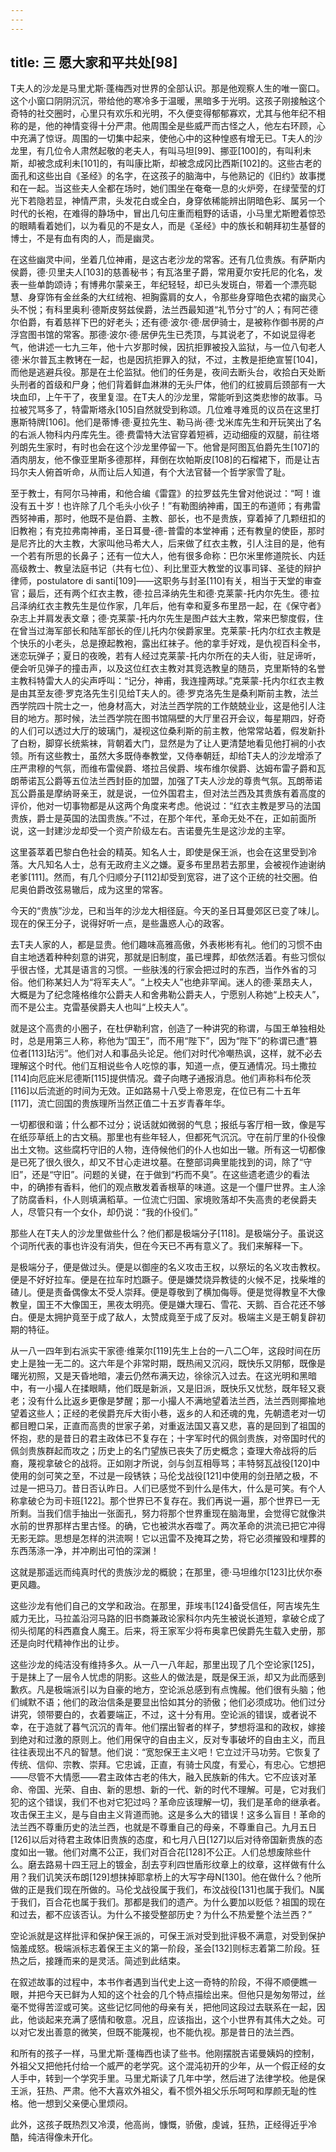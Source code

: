 ```yaml
---
---
---
```

title: 三 愿大家和平共处[98]
---




T夫人的沙龙是马里尤斯·蓬梅西对世界的全部认识。那是他观察人生的唯一窗口。这个小窗口阴阴沉沉，带给他的寒冷多于温暖，黑暗多于光明。这孩子刚接触这个奇特的社交圈时，心里只有欢乐和光明，不久便变得郁郁寡欢，尤其与他年纪不相称的是，他的神情变得十分严肃。他周围全是些威严而古怪之人，他左右环顾，心中充满了惊讶。周围的一切集中起来，使他心中的这种惶惑有增无已。T夫人的沙龙里，有几位令人肃然起敬的老夫人，有叫马坦[99]、挪亚[100]的，有叫利未斯，却被念成利未[101]的，有叫康比斯，却被念成冈比西斯[102]的。这些古老的面孔和这些出自《圣经》的名字，在这孩子的脑海中，与他熟记的《旧约》故事搅和在一起。当这些夫人全都在场时，她们围坐在奄奄一息的火炉旁，在绿莹莹的灯光下若隐若显，神情严肃，头发花白或全白，身穿依稀能辨出阴暗色彩、属另一个时代的长袍，在难得的静场中，冒出几句庄重而粗野的话语，小马里尤斯瞪着惊恐的眼睛看着她们，以为看见的不是女人，而是《圣经》中的族长和朝拜初生基督的博士，不是有血有肉的人，而是幽灵。

在这些幽灵中间，坐着几位神甫，是这古老沙龙的常客。还有几位贵族。有萨斯内侯爵，德·贝里夫人[103]的慈善秘书；有瓦洛里子爵，常用夏尔安托尼的化名，发表一些单韵颂诗；有博弗尔蒙亲王，年纪轻轻，却已头发斑白，带着一个漂亮聪慧、身穿饰有金丝条的大红绒袍、袒胸露肩的女人，令那些身穿暗色衣裙的幽灵心头不悦；有科里奥利·德斯皮努兹侯爵，法兰西最知道“礼节分寸”的人；有阿芒德尔伯爵，有着慈祥下巴的好老头；还有德·波尔·德·居伊骑士，是被称作御书房的卢浮宫图书馆的常客。那德·波尔·德·居伊先生已秃顶，与其说老了，不如说显得老气，他讲述一七九三年，他十六岁那时候，因抗拒罪被投入监狱，与一位八旬老人德·米尔普瓦主教铐在一起，也是因抗拒罪入的狱，不过，主教是拒绝宣誓[104]，而他是逃避兵役。那是在土伦监狱。他们的任务是，夜间去断头台，收拾白天处断头刑者的首级和尸身；他们背着鲜血淋淋的无头尸体，他们的红披肩后颈部有一大块血印，上午干了，夜里复湿。在T夫人的沙龙里，常能听到这类悲惨的故事。马拉被咒骂多了，特雷斯塔永[105]自然就受到称颂。几位难寻难觅的议员在这里打惠斯特牌[106]。他们是蒂博·德·夏拉先生、勒马尚·德·戈米库先生和开玩笑出了名的右派人物科内丹库先生。德·费雷特大法官穿着短裤，迈动细瘦的双腿，前往塔列朗先生家时，有时也会在这个沙龙里停留一下。他曾是阿图瓦伯爵先生[107]的酒肉朋友，他不像亚里斯多德那样，拜倒在坎帕斯皮[108]的石榴裙下，而是让吉玛尔夫人俯首听命，从而让后人知道，有个大法官替一个哲学家雪了耻。

至于教士，有阿尔马神甫，和他合编《雷霆》的拉罗兹先生曾对他说过：“呵！谁没有五十岁！也许除了几个毛头小伙子！”有勒图纳神甫，国王的布道师；有弗雷西努神甫，那时，他既不是伯爵、主教、部长，也不是贵族，穿着掉了几颗纽扣的旧教袍；有克拉弗南神甫，圣日耳曼-德-普雷的本堂神甫；还有教皇的使臣，那时是尼齐比的大主教，大家叫他马希大人，后来做了红衣主教，引人注目的是，他有一个若有所思的长鼻子；还有一位大人，他有很多命称：巴尔米里修道院长、内廷高级教士、教皇法庭书记（共有七位）、利比里亚大教堂的议事司铎、圣徒的辩护律师，postulatore di santi[109]——这职务与封圣[110]有关，相当于天堂的审查官；最后，还有两个红衣主教，德·拉吕泽纳先生和德·克莱蒙-托内尔先生。德·拉吕泽纳红衣主教先生是位作家，几年后，他有幸和夏多布里昂一起，在《保守者》杂志上并肩发表文章；德·克莱蒙-托内尔先生是图卢兹大主教，常来巴黎度假，住在曾当过海军部长和陆军部长的侄儿托内尔侯爵家里。克莱蒙-托内尔红衣主教是个快乐的小老头，总是撩起教袍，露出红袜子。他的拿手好戏，是仇视百科全书，迷恋玩弹子；夏日的夜晚，若有人经过克莱蒙-托内尔所在的夫人街，驻足谛听，便会听见弹子的撞击声，以及这位红衣主教对其竞选教皇的随员，克里斯特的名誉主教科特雷大人的尖声呼叫：“记分，神甫，我连撞两球。”克莱蒙-托内尔红衣主教是由其至友德·罗克洛先生引见给T夫人的。德·罗克洛先生是桑利斯前主教，法兰西学院四十院士之一，他身材高大，对法兰西学院的工作兢兢业业，这是他引人注目的地方。那时候，法兰西学院在图书馆隔壁的大厅里召开会议，每星期四，好奇的人们可以透过大厅的玻璃门，凝视这位桑利斯的前主教，他常常站着，假发新扑了白粉，脚穿长统紫袜，背朝着大门，显然是为了让人更清楚地看见他打裥的小衣领。所有这些教士，虽然大多既侍奉教堂，又侍奉朝廷，却给T夫人的沙龙增添了庄严肃穆的气氛，而维布雷侯爵、塔拉吕侯爵、埃布维尔侯爵、达姆布雷子爵和瓦朗蒂诺瓦公爵等五位法兰西封臣的加盟，加强了T夫人沙龙的尊贵气氛。瓦朗蒂诺瓦公爵虽是摩纳哥亲王，就是说，一位外国君主，但对法兰西及其贵族有着高度的评价，他对一切事物都是从这两个角度来考虑。他说过：“红衣主教是罗马的法国贵族，爵士是英国的法国贵族。”不过，在那个年代，革命无处不在，正如前面所说，这一封建沙龙却受一个资产阶级左右。吉诺曼先生是这沙龙的主宰。

这里荟萃着巴黎白色社会的精英。知名人士，即使是保王派，也会在这里受到冷落。大凡知名人士，总有无政府主义之嫌。夏多布里昂若去那里，会被视作迪谢纳老爹[111]。然而，有几个归顺分子[112]却受到宽容，进了这个正统的社交圈。伯尼奥伯爵改弦易辙后，成为这里的常客。

今天的“贵族”沙龙，已和当年的沙龙大相径庭。今天的圣日耳曼郊区已变了味儿。现在的保王分子，说得好听一点，是些蛊惑人心的政客。

去T夫人家的人，都是显贵。他们趣味高雅高傲，外表彬彬有礼。他们的习惯不由自主地透着种种刻意的讲究，那就是旧制度，虽已埋葬，却依然活着。有些习惯似乎很古怪，尤其是语言的习惯。一些肤浅的行家会把过时的东西，当作外省的习俗。他们称某妇人为“将军夫人”。“上校夫人”也绝非罕闻。迷人的德·莱昂夫人，大概是为了纪念隆格维尔公爵夫人和舍弗勒公爵夫人，宁愿别人称她“上校夫人”，而不是公主。克雷基侯爵夫人也叫“上校夫人”。

就是这个高贵的小圈子，在杜伊勒利宫，创造了一种讲究的称谓，与国王单独相处时，总是用第三人称，称他为“国王”，而不用“陛下”，因为“陛下”的称谓已遭“篡位者[113]玷污”。他们对人和事品头论足。他们对时代冷嘲热讽，这样，就不必去理解这个时代。他们互相说些令人吃惊的事，知道一点，便互通情况。玛土撒拉[114]向厄庇米尼德斯[115]提供情况。聋子向瞎子通报消息。他们声称科布伦茨[116]以后流逝的时间为无效。正如路易十八受上帝恩宠，在位已有二十五年[117]，流亡回国的贵族理所当然正值二十五岁青春年华。

一切都很和谐；什么都不过分；说话就如微弱的气息；报纸与客厅相一致，像是写在纸莎草纸上的古文稿。那里也有些年轻人，但都死气沉沉。守在前厅里的仆役像出土文物。这些腐朽守旧的人物，连侍候他们的仆人也如出一辙。所有这一切都像是已死了很久很久，却又不甘心走进坟墓。在整部词典里能找到的词，除了“守旧”，还是“守旧”。问题的关键，在于做到“朽而不臭”。在这些遗老遗少的看法中，的确掺有香料，他们的观点散发着香根草的味道。这是一个僵尸世界。主人涂了防腐香料，仆人则填满稻草。一位流亡归国、家境败落却不失高贵的老侯爵夫人，尽管只有一个女仆，却仍说：“我的仆役们。”

那些人在T夫人的沙龙里做些什么？他们都是极端分子[118]。是极端分子。虽说这个词所代表的事也许没有消失，但在今天已不再有意义了。我们来解释一下。

是极端分子，便是做过头。便是以御座的名义攻击王权，以祭坛的名义攻击教权。便是不好好拉车。便是在拉车时尥蹶子。便是嫌焚烧异教徒的火候不足，找柴堆的碴儿。便是责备偶像太不受人崇拜。便是尊敬到了横加侮辱。便是觉得教皇不大像教皇，国王不大像国王，黑夜太明亮。便是嫌大理石、雪花、天鹅、百合花还不够白。便是太拥护竟至于成了敌人，太赞成竟至于成了反对。极端主义是王朝复辟初期的特征。

从一八一四年到右派实干家德·维莱尔[119]先生上台的一八二〇年，这段时间在历史上是独一无二的。这六年是个非常时期，既热闹又沉闷，既快乐又阴郁，既像是曙光初照，又是天昏地暗，凄云仍然布满天边，徐徐沉入过去。在这光明和黑暗中，有一小撮人在揉眼睛，他们既是新派，又是旧派，既快乐又忧愁，既年轻又衰老；没有什么比返乡更像是梦醒；那一小撮人不满地望着法兰西，法兰西则揶揄地望着这些人；正经的老侯爵充斥大街小巷，返乡的人和还魂的鬼，先朝遗老对一切都目瞪口呆，正直而高贵的世家子弟，对重返法国又喜又悲，喜的是回到了祖国的怀抱，悲的是昔日的君主政体已不复存在；十字军时代的佩剑贵族，对帝国时代的佩剑贵族群起而攻之；历史上的名门望族已丧失了历史概念；查理大帝战将的后裔，蔑视拿破仑的战将。正如刚才所说，剑与剑互相辱骂；丰特努瓦战役[120]中使用的剑可笑之至，不过是一段锈铁；马伦戈战役[121]中使用的剑丑陋之极，不过是一把马刀。昔日否认昨日。人们已感觉不到什么是伟大，什么是可笑。有个人称拿破仑为司卡班[122]。那个世界已不复存在。我们再说一遍，那个世界已一无所剩。当我们信手抽出一张面孔，努力将那个世界重现在脑海里，会觉得它就像洪水前的世界那样古里古怪。的确，它也被洪水吞噬了。两次革命的洪流已把它冲得无影无踪。思想是怎样的洪流啊！它以迅雷不及掩耳之势，将它必须摧毁和埋葬的东西荡涤一净，并冲刷出可怕的深渊！

这就是那遥远而纯真时代的贵族沙龙的概貌；在那里，德·马坦维尔[123]比伏尔泰更风趣。

这些沙龙有他们自己的文学和政治。在那里，菲埃韦[124]备受信任，阿吉埃先生威力无比，马拉盖沿河马路的旧书商兼政论家科尔内先生被说长道短，拿破仑成了彻头彻尾的科西嘉食人魔王。后来，将王家军少将布奥拿巴侯爵先生载入史册，那还是向时代精神作出的让步。

这些沙龙的纯洁没有维持多久。从一八一八年起，那里出现了几个空论家[125]，于是抹上了一层令人忧虑的阴影。这些人的做法是，既是保王派，却又为此而感到歉疚。凡是极端派引以为自豪的地方，空论派总感到有点愧赧。他们很有头脑；他们缄默不语；他们的政治信条是要显出恰如其分的骄傲；他们必须成功。他们过分讲究，领带要白的，衣着要端正，不过，这十分有用。空论派的错误，或者说不幸，在于造就了暮气沉沉的青年。他们摆出智者的样子，梦想将温和的政权，嫁接到绝对和过激的原则上。他们用保守的自由主义，反对专事破坏的自由主义，而且往往表现出不凡的智慧。他们说：“宽恕保王主义吧！它立过汗马功劳。它恢复了传统、信仰、宗教、崇拜。它忠诚，正直，有骑士风度，有爱心，有忠心。它想把——尽管不大情愿——君主政体古老的伟大，融入民族新的伟大。它不应该对革命、帝国、光荣、自由、新的思想、新的一代、新的时代不理解。可是，它对我们犯的这个错误，我们不也对它犯过吗？革命应该理解一切，我们是革命的继承者。攻击保王主义，是与自由主义背道而驰。这是多么大的错误！这多么盲目！革命的法兰西不尊重历史的法兰西，也就是不尊重自己的母亲，不尊重自己。九月五日[126]以后对待君主政体旧贵族的态度，和七月八日[127]以后对待帝国新贵族的态度如出一辙。他们对鹰不公正，我们对百合花[128]不公正。人们总想废除些什么。磨去路易十四王冠上的镀金，刮去亨利四世盾形纹章上的纹章，这样做有什么用？我们讥笑沃布朗[129]想抹掉耶拿桥上的大写字母N[130]。他在做什么？他所做的正是我们现在所做的。马伦戈战役属于我们，布汶战役[131]也属于我们。N属于我们，百合花也属于我们。那都是我们的遗产。为什么要加以贬低？祖国的现在和过去，都不应该否认。为什么不接受整部历史？为什么不热爱整个法兰西？”

空论派就是这样批评和保护保王派的，可保王派对受到批评极不满意，对受到保护恼羞成怒。极端派标志着保王主义的第一阶段，圣会[132]则标志着第二阶段。狂热之后，接踵而来的是灵活。简述到此结束。

在叙述故事的过程中，本书作者遇到当代史上这一奇特的阶段，不得不顺便瞧一眼，并把今天已鲜为人知的这个社会的几个特点描绘出来。但他只是匆匆带过，丝毫不觉得苦涩或可笑。这些记忆同他的母亲有关，把他同这段过去联系在一起，因此，他谈起来充满了感情和敬意。况且，应该指出，这个小世界有其伟大之处。可以对它发出善意的微笑，但既不能蔑视，也不能仇视。那是昔日的法兰西。

和所有的孩子一样，马里尤斯·蓬梅西也读了些书。他刚摆脱吉诺曼姨妈的控制，外祖父又把他托付给一个威严的老学究。这个混沌初开的少年，从一个假正经的女人手中，转到一个学究手里。马里尤斯读了几年中学，然后进了法律学校。他是保王派，狂热、严肃。他不大喜欢外祖父，看不惯外祖父乐乐呵呵和厚颜无耻的性格。他一想到父亲便心里烦闷。

此外，这孩子既热烈又冷漠，他高尚，慷慨，骄傲，虔诚，狂热，正经得近乎冷酷，纯洁得像未开化。